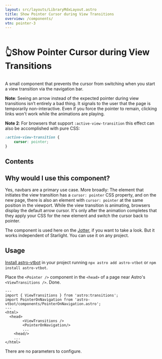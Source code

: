 ```yaml
---
layout: src/layouts/LibraryMdxLayout.astro
title: Show Pointer Cursor during View Transitions
overview: /components/
vtn: pointer-3
---
```


<h1 style="display: inline-block; view-transition-name: pointer-1"><span style="display:inline-block; view-transition-name:pointer-2">👆</span>Show Pointer Cursor during View Transitions</h1>

A small component that prevents the cursor from switching when you start a view transition via the navigation bar.

**Note**: Seeing an arrow instead of the expected pointer during view transitions isn’t entirely a bad thing. It signals to the user that the page is temporarily non-interactive. Even if you force the pointer to remain, clicking links won't work while the animations are playing.

**Note 2**: For browsers that support `:active-view-transition` this effect can also be accomplished with pure CSS:
```css
:active-view-transition {
	cursor: pointer;
}
```

## Contents

## Why would I use this component?

Yes, navbars are a primary use case. More broadly: The element that initiates the view transition has a `cursor: pointer` CSS property, and on the new page, there is also an element with `cursor: pointer` at the same position in the viewport. While the view transition is animating, browsers display the default arrow cursor. It's only after the animation completes that they apply your CSS for the new element and switch the cursor back to pointer.

The component is used here on the [Jotter](/jotter/), if you want to take a look. But it works independent of Starlight. You can use it on any project.

## Usage

[Install astro-vtbot](../Installation/) in your project running `npx astro add astro-vtbot` or `npm install astro-vtbot`.



Place the `<Pointer />` component in the `<head>` of a page near Astro's `<ViewTransitions />`. Done.

```astro title="MyPage.astro" {3,8}
---
import { ViewTransitions } from 'astro:transitions';
import PointerOnNavigation from 'astro-vtbot/components/PointerOnNavigation.astro';
---
<html>
  <head>
		<ViewTransitions />
		<PointerOnNavigation/>
		...
	<head/>
	...
</html>
```

There are no parameters to configure.

